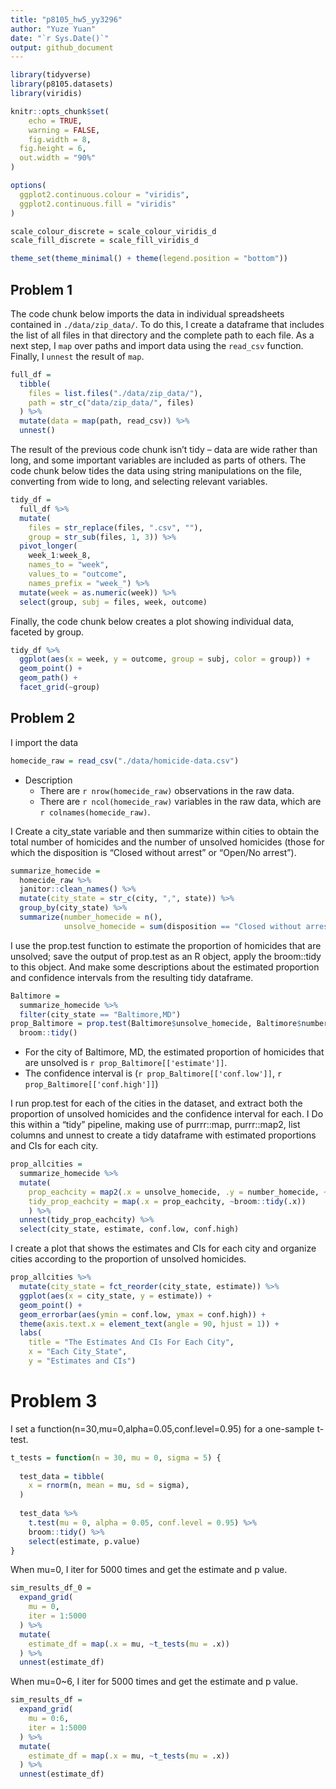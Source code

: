 ```yaml
---
title: "p8105_hw5_yy3296"
author: "Yuze Yuan"
date: "`r Sys.Date()`"
output: github_document
---
```


```r
library(tidyverse)
library(p8105.datasets)
library(viridis)

knitr::opts_chunk$set(
	echo = TRUE,
	warning = FALSE,
	fig.width = 8, 
  fig.height = 6,
  out.width = "90%"
)

options(
  ggplot2.continuous.colour = "viridis",
  ggplot2.continuous.fill = "viridis"
)

scale_colour_discrete = scale_colour_viridis_d
scale_fill_discrete = scale_fill_viridis_d

theme_set(theme_minimal() + theme(legend.position = "bottom"))
```

## Problem 1

The code chunk below imports the data in individual spreadsheets
contained in `./data/zip_data/`. To do this, I create a dataframe that
includes the list of all files in that directory and the complete path
to each file. As a next step, I `map` over paths and import data using
the `read_csv` function. Finally, I `unnest` the result of `map`.

```r
full_df = 
  tibble(
    files = list.files("./data/zip_data/"),
    path = str_c("data/zip_data/", files)
  ) %>% 
  mutate(data = map(path, read_csv)) %>% 
  unnest()
```

The result of the previous code chunk isn’t tidy – data are wide rather
than long, and some important variables are included as parts of others.
The code chunk below tides the data using string manipulations on the
file, converting from wide to long, and selecting relevant variables.

```r
tidy_df = 
  full_df %>% 
  mutate(
    files = str_replace(files, ".csv", ""),
    group = str_sub(files, 1, 3)) %>% 
  pivot_longer(
    week_1:week_8,
    names_to = "week",
    values_to = "outcome",
    names_prefix = "week_") %>% 
  mutate(week = as.numeric(week)) %>% 
  select(group, subj = files, week, outcome)
```


Finally, the code chunk below creates a plot showing individual data,
faceted by group.

```r
tidy_df %>% 
  ggplot(aes(x = week, y = outcome, group = subj, color = group)) + 
  geom_point() + 
  geom_path() + 
  facet_grid(~group)
```

## Problem 2

I import the data

```r
homecide_raw = read_csv("./data/homicide-data.csv")
```

* Description
  * There are `r nrow(homecide_raw)` observations in the raw data.
  * There are `r ncol(homecide_raw)` variables in the raw data, which are `r colnames(homecide_raw)`.

I Create a city_state variable and then summarize within cities to obtain the total number of homicides and the number of unsolved homicides (those for which the disposition is “Closed without arrest” or “Open/No arrest”).

```r
summarize_homecide = 
  homecide_raw %>%
  janitor::clean_names() %>%
  mutate(city_state = str_c(city, ",", state)) %>%
  group_by(city_state) %>% 
  summarize(number_homecide = n(),
            unsolve_homecide = sum(disposition == "Closed without arrest" | disposition == "Open/No arrest"))
```

I use the prop.test function to estimate the proportion of homicides that are unsolved; save the output of prop.test as an R object, apply the broom::tidy to this object. And make some descriptions about the estimated proportion and confidence intervals from the resulting tidy dataframe. 

```r
Baltimore = 
  summarize_homecide %>%
  filter(city_state == "Baltimore,MD")
prop_Baltimore = prop.test(Baltimore$unsolve_homecide, Baltimore$number_homecide) %>%
  broom::tidy()
```
* For the city of Baltimore, MD, the estimated proportion of homicides that are unsolved is `r prop_Baltimore[['estimate']]`.
* The confidence interval is (`r prop_Baltimore[['conf.low']]`, `r prop_Baltimore[['conf.high']]`)

I run prop.test for each of the cities in the dataset, and extract both the proportion of unsolved homicides and the confidence interval for each. I Do this within a “tidy” pipeline, making use of purrr::map, purrr::map2, list columns and unnest to create a tidy dataframe with estimated proportions and CIs for each city.

```r
prop_allcities = 
  summarize_homecide %>% 
  mutate(
    prop_eachcity = map2(.x = unsolve_homecide, .y = number_homecide, ~prop.test(x = .x, n = .y)),
    tidy_prop_eachcity = map(.x = prop_eachcity, ~broom::tidy(.x))
    ) %>%
  unnest(tidy_prop_eachcity) %>% 
  select(city_state, estimate, conf.low, conf.high)
```

I create a plot that shows the estimates and CIs for each city and organize cities according to the proportion of unsolved homicides.

```r
prop_allcities %>% 
  mutate(city_state = fct_reorder(city_state, estimate)) %>% 
  ggplot(aes(x = city_state, y = estimate)) +
  geom_point() +
  geom_errorbar(aes(ymin = conf.low, ymax = conf.high)) +
  theme(axis.text.x = element_text(angle = 90, hjust = 1)) +
  labs(
    title = "The Estimates And CIs For Each City",
    x = "Each City_State",
    y = "Estimates and CIs")
```

# Problem 3
I set a function(n=30,mu=0,alpha=0.05,conf.level=0.95) for a one-sample t-test.

```r
t_tests = function(n = 30, mu = 0, sigma = 5) {
  
  test_data = tibble(
    x = rnorm(n, mean = mu, sd = sigma),
  )
  
  test_data %>% 
    t.test(mu = 0, alpha = 0.05, conf.level = 0.95) %>% 
    broom::tidy() %>% 
    select(estimate, p.value) 
}
```

When mu=0, I iter for 5000 times and get the estimate and p value.

```r
sim_results_df_0 = 
  expand_grid(
    mu = 0, 
    iter = 1:5000
  ) %>% 
  mutate(
    estimate_df = map(.x = mu, ~t_tests(mu = .x))
  ) %>% 
  unnest(estimate_df)
```

When mu=0~6, I iter for 5000 times and get the estimate and p value.

```r
sim_results_df = 
  expand_grid(
    mu = 0:6, 
    iter = 1:5000
  ) %>% 
  mutate(
    estimate_df = map(.x = mu, ~t_tests(mu = .x))
  ) %>% 
  unnest(estimate_df)
```